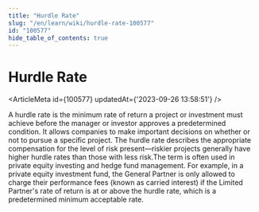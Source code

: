 ```yaml
---
title: "Hurdle Rate"
slug: "/en/learn/wiki/hurdle-rate-100577"
id: "100577"
hide_table_of_contents: true
---
```



# Hurdle Rate

<ArticleMeta id={100577} updatedAt={'2023-09-26 13:58:51'} />
<div className='border-solid border-b border-t-0 my-4 border-[var(--ifm-color-gray-300)]' />

A hurdle rate is the minimum rate of return a project or investment must achieve before the manager or investor approves a predetermined condition. It allows companies to make important decisions on whether or not to pursue a specific project. The hurdle rate describes the appropriate compensation for the level of risk present—riskier projects generally have higher hurdle rates than those with less risk.The term is often used in private equity investing and hedge fund management. For example, in a private equity investment fund, the General Partner is only allowed to charge their performance fees (known as carried interest) if the Limited Partner's rate of return is at or above the hurdle rate, which is a predetermined minimum acceptable rate.
